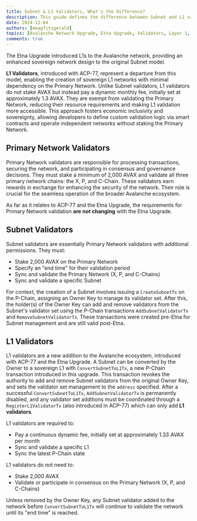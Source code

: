 ```yaml
---
title: Subnet & L1 Validators, What's the Difference?
description: This guide defines the difference between Subnet and L1 validators, differentiating the roles and responsibilities of each.
date: 2024-12-04
authors: [meagfitzgerald]
topics: [Avalanche Network Upgrade, Etna Upgrade, Validators, Layer 1, L1, L1 Validators, Subnet Validators]
comments: true
---
```


The Etna Upgrade introduced L1s to the Avalanche network, providing an enhanced sovereign network design to the original Subnet model. 

**L1 Validators**, introduced with ACP-77, represent a departure from this model, enabling the creation of sovereign L1 networks with minimal dependency on the Primary Network. 
Unlike Subnet validators, L1 validators do not stake AVAX but instead pay a dynamic monthly fee, initially set at approximately 1.3 AVAX. 
They are exempt from validating the Primary Network, reducing their resource requirements and making L1 validation more accessible. 
This approach fosters economic inclusivity and sovereignty, allowing developers to define custom validation logic via smart contracts and operate independent networks without staking the Primary Network.  

## Primary Network Validators

Primary Network validators are responsible for processing transactions, securing the network, and participating in consensus and governance decisions. They must stake a minimum of 2,000 AVAX and validate all three primary network chains: the X, P, and C-Chain. 
These validators earn rewards in exchange for enhancing the security of the network. Their role is crucial for the seamless operation of the broader Avalanche ecosystem. 

As far as it relates to ACP-77 and the Etna Upgrade, the requirements for Primary Network validation **are not changing** with the Etna Upgrade. 

## Subnet Validators

Subnet validators are essentially Primary Network validators with additional permissions. They must:

- Stake 2,000 AVAX on the Primary Network
- Specify an "end time" for their validation period
- Sync and validate the Primary Network (X, P, and C-Chains)
- Sync and validate a specific Subnet 

For context, the creation of a Subnet involves issuing a `CreateSubnetTx` on the P-Chain, assigning an Owner Key to manage its validator set. 
After this, the holder(s) of the Owner Key can add and remove validators from the Subnet's validator set using the P-Chain transactions `AddSubnetValidatorTx` and `RemoveSubnetValidatorTx`. 
These transactions were created pre-Etna for Subnet management and are still valid post-Etna.

## L1 Validators

L1 validators are a new addition to the Avalanche ecosystem, introduced with ACP-77 and the Etna Upgrade. A Subnet can be converted 
by the Owner to a sovereign L1 with `ConvertSubnetToL1Tx`, a new P-Chain transaction introduced in this upgrade. This transaction revokes the authority to add and remove Subnet validators from the original Owner Key, and sets the validator
set management to the `address` specified. After a successful `ConvertSubnetToL1Tx`, `AddSubnetValidatorTx` is permanently disabled, and any validator set additions must be coordinated through a `RegisterL1ValidatorTx` (also introduced in ACP-77) which can only add **L1 validators**. 

L1 validators are required to:
- Pay a continuous dynamic fee, initially set at approximately 1.33 AVAX per month
- Sync and validate a specific L1
- Sync the latest P-Chain state

L1 validators do not need to:
- Stake 2,000 AVAX
- Validate or participate in consensus on the Primary Network (X, P, and C-Chains)

Unless removed by the Owner Key, any Subnet validator added to the network before `ConvertSubnetToL1Tx` will continue to validate the network until its "end time" is reached.
